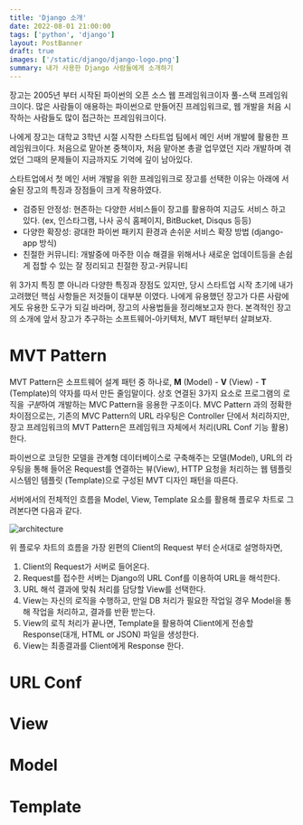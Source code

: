 ```yaml
---
title: 'Django 소개'
date: 2022-08-01 21:00:00
tags: ['python', 'django']
layout: PostBanner
draft: true
images: ['/static/django/django-logo.png']
summary: 내가 사용한 Django 사람들에게 소개하기
---
```


장고는 2005년 부터 시작된 파이썬의 오픈 소스 웹 프레임워크이자 풀-스택 프레임워크이다. 많은 사람들이 애용하는 파이썬으로 만들어진 프레임워크로, 웹 개발을 처음 시작하는 사람들도 많이 접근하는 프레임워크이다.

나에게 장고는 대학교 3학년 시절 시작한 스타트업 팀에서 메인 서버 개발에 활용한 프레임워크이다. 처음으로 맡아본 중책이자, 처음 맡아본 총괄 업무였던 지라 개발하며 겪었던 그때의 문제들이 지금까지도 기억에 깊이 남아있다.

스타트업에서 첫 메인 서버 개발을 위한 프레임워크로 장고를 선택한 이유는 아래에 서술된 장고의 특징과 장점들이 크게 작용하였다.

- 검증된 안정성: 현존하는 다양한 서비스들이 장고를 활용하여 지금도 서비스 하고 있다. (ex, 인스타그램, 나사 공식 홈페이지, BitBucket, Disqus 등등)
- 다양한 확장성: 광대한 파이썬 패키지 환경과 손쉬운 서비스 확장 방법 (django-app 방식)
- 친절한 커뮤니티: 개발중에 마주한 이슈 해결을 위해서나 새로운 업데이트등을 손쉽게 접할 수 있는 잘 정리되고 친절한 장고-커뮤니티

위 3가지 특징 뿐 아니라 다양한 특징과 장점도 있지만, 당시 스타트업 시작 초기에 내가 고려했던 핵심 사항들은 저것들이 대부분 이였다. 나에게 유용했던 장고가 다른 사람에게도 유용한 도구가 되길 바라며, 장고의 사용법들을 정리해보고자 한다. 본격적인 장고의 소개에 앞서 장고가 추구하는 소프트웨어-아키텍처, MVT 패턴부터 살펴보자.

# MVT Pattern

MVT Pattern은 소프트웨어 설계 패턴 중 하나로, **M** (Model) - **V** (View) - **T** (Template)의 약자를 따서 만든 줄임말이다. 상호 연결된 3가지 요소로 프로그램의 로직을 *구분*하여 개발하는 MVC Pattern을 응용한 구조이다. MVC Pattern 과의 정확한 차이점으로는, 기존의 MVC Pattern의 URL 라우팅은 Controller 단에서 처리하지만, 장고 프레임워크의 MVT Pattern은 프레임워크 자체에서 처리(URL Conf 기능 활용)한다.

파이썬으로 코딩한 모델을 관계형 데이터베이스로 구축해주는 모델(Model), URL의 라우팅을 통해 들어온 Request를 연결하는 뷰(View), HTTP 요청을 처리하는 웹 템플릿 시스템인 템플릿 (Template)으로 구성된 MVT 디자인 패턴을 따른다.

서버에서의 전체적인 흐름을 Model, View, Template 요소를 활용해 플로우 차트로 그려본다면 다음과 같다.

![architecture](/static/django/django-architecture.png)

위 플로우 차트의 흐름을 가장 왼편의 Client의 Request 부터 순서대로 설명하자면,

1. Client의 Request가 서버로 들어온다.
2. Request를 접수한 서버는 Django의 URL Conf를 이용하여 URL을 해석한다.
3. URL 해석 결과에 맞춰 처리를 담당할 View를 선택한다.
4. View는 자신의 로직을 수행하고, 만일 DB 처리가 필요한 작업일 경우 Model을 통해 작업을 처리하고, 결과를 반환 받는다.
5. View의 로직 처리가 끝나면, Template을 활용하여 Client에게 전송할 Response(대개, HTML or JSON) 파일을 생성한다.
6. View는 최종결과를 Client에게 Response 한다.




# URL Conf

# View

# Model

# Template

